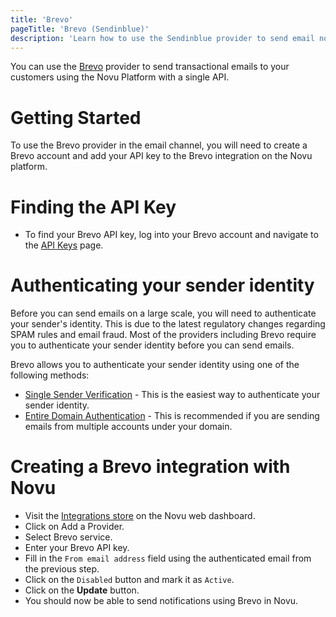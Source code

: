 ```yaml
---
title: 'Brevo'
pageTitle: 'Brevo (Sendinblue)'
description: 'Learn how to use the Sendinblue provider to send email notifications using Novu'
---
```



You can use the [Brevo](https://www.brevo.com/) provider to send transactional emails to your customers using the Novu Platform with a single API.

# Getting Started

To use the Brevo provider in the email channel, you will need to create a Brevo account and add your API key to the Brevo integration on the Novu platform.

# Finding the API Key

- To find your Brevo API key, log into your Brevo account and navigate to the [API Keys](https://account.brevo.com/advanced/api) page.

# Authenticating your sender identity

Before you can send emails on a large scale, you will need to authenticate your sender's identity. This is due to the latest regulatory changes regarding SPAM rules and email fraud. Most of the providers including Brevo require you to authenticate your sender identity before you can send emails.

Brevo allows you to authenticate your sender identity using one of the following methods:

- [Single Sender Verification](https://account.brevo.com/senders) - This is the easiest way to authenticate your sender identity.
- [Entire Domain Authentication](https://help.brevo.com/hc/en-us/articles/12163873383186-Authenticate-your-domain-with-Brevo-Brevo-code-DKIM-record-DMARC-record) - This is recommended if you are sending emails from multiple accounts under your domain.

# Creating a Brevo integration with Novu

- Visit the [Integrations store](https://dashboard-v2.novu.co/integrations?utm_campaign=docs-brevo) on the Novu web dashboard.
- Click on Add a Provider.
- Select Brevo service.
- Enter your Brevo API key.
- Fill in the `From email address` field using the authenticated email from the previous step.
- Click on the `Disabled` button and mark it as `Active`.
- Click on the **Update** button.
- You should now be able to send notifications using Brevo in Novu.
